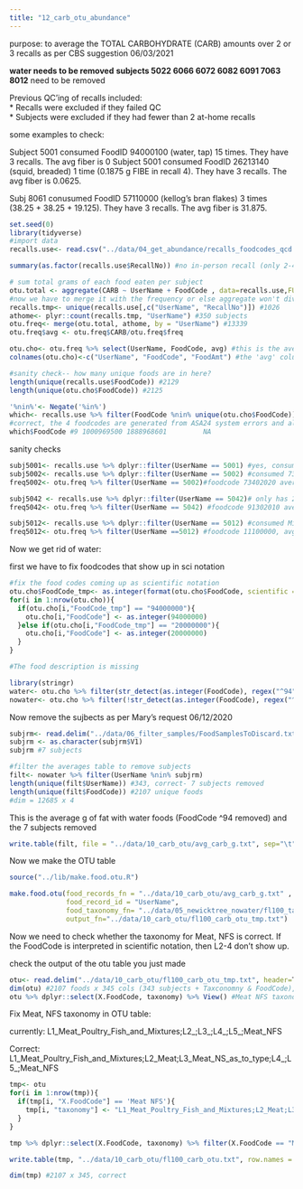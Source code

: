 ```yaml
---
title: "12_carb_otu_abundance"
---
```


purpose: to average the TOTAL CARBOHYDRATE (CARB) amounts over 2 or 3 recalls as per CBS suggestion 06/03/2021

**water needs to be removed**
**subjects 5022 6066 6072 6082 6091 7063 8012** need to be removed 

Previous QC'ing of recalls included:  
  * Recalls were excluded if they failed QC  
  * Subjects were excluded if they had fewer than 2 at-home recalls   

some examples to check:   

Subject 5001 consumed FoodID 94000100 (water, tap) 15 times. They have 3 recalls. The avg fiber is 0 
Subject 5001 consumed FoodID 26213140 (squid, breaded) 1 time (0.1875 g FIBE in recall 4). They have 3 recalls. The avg fiber is 0.0625. 

Subj 8061 conusumed FoodID 57110000 (kellog's bran flakes) 3 times (38.25 + 38.25 + 19.125). They have 3 recalls. The avg fiber is 31.875. 

```r
set.seed(0)
library(tidyverse)
#import data 
recalls.use<- read.csv("../data/04_get_abundance/recalls_foodcodes_qcd.csv", header=T) #19373 x 111, correct n of rows. 
```

```r
summary(as.factor(recalls.use$RecallNo)) #no in-person recall (only 2-4)
```


```r
# sum total grams of each food eaten per subject
otu.total <- aggregate(CARB ~ UserName + FoodCode , data=recalls.use,FUN="sum") #13339 x 3 can't use Food Description because that hasn't been uniquified yet (i.e. includes variations like W/OIL. That gets cleaned up in the next part)
#now we have to merge it with the frequency or else aggregate won't divide by the total n of recalls (since not all foods appear in every recall) 
recalls.tmp<- unique(recalls.use[,c("UserName", "RecallNo")]) #1026
athome<- plyr::count(recalls.tmp, "UserName") #350 subjects
otu.freq<- merge(otu.total, athome, by = "UserName") #13339
otu.freq$avg <- otu.freq$CARB/otu.freq$freq
```

```r
otu.cho<- otu.freq %>% select(UserName, FoodCode, avg) #this is the average protein values for all foods and subj passing qc (i.e. including water and the 7 subjects mary asked to remove)
colnames(otu.cho)<-c("UserName", "FoodCode", "FoodAmt") #the 'avg' column needs to be named "FoodAmt" for the below function
```

```r
#sanity check-- how many unique foods are in here? 
length(unique(recalls.use$FoodCode)) #2129
length(unique(otu.cho$FoodCode)) #2125

'%nin%'<- Negate('%in%')
which<- recalls.use %>% filter(FoodCode %nin% unique(otu.cho$FoodCode)) %>% select(FoodCode, Food_Description) %>% unique()
#correct, the 4 foodcodes are generated from ASA24 system errors and all had NA values for nutrients etc. hooooray
which$FoodCode #9 1000969500 1888968601         NA
```

sanity checks
```r
subj5001<- recalls.use %>% dplyr::filter(UserName == 5001) #yes, consumed 94000100 15 times
subj5002<- recalls.use %>% dplyr::filter(UserName == 5002) #consumed 73402020 sweet potato 3 times (2x in recall 2, 1x in recall 3) (25.9530 + 38.9295 + 51.9060 = 116.7885); subject 5002 has 3 recalls total
freq5002<- otu.freq %>% filter(UserName == 5002)#foodcode 73402020 average is 116.7885/3 = 38.9295 correct

subj5042 <- recalls.use %>% dplyr::filter(UserName == 5042)# only has 2 recalls, consumed 91302010 Honey 3 times (1x in r2, 2x in r3): 34.608 + 34.608 + 11.536 = 80.752
freq5042<- otu.freq %>% filter(UserName == 5042) #foodcode 91302010 average is 80.752/40.376, correct

subj5012<- recalls.use %>% dplyr::filter(UserName == 5012) #consumed Milk, NFS 11100000 1x in recall 2, CARB == 0.5917; has 3 recalls; consumed 53220030_Cookie, fig bar 4x, total CARB = 68.064
freq5012<- otu.freq %>% filter(UserName ==5012) #foodcode 11100000, avg CARB = 0.1972333; foodcode 53220030, avg CARB = 22.688 CORRECT
```


Now we get rid of water: 

first we have to fix foodcodes that show up in sci notation
```r
#fix the food codes coming up as scientific notation 
otu.cho$FoodCode_tmp<- as.integer(format(otu.cho$FoodCode, scientific = F))
for(i in 1:nrow(otu.cho)){
  if(otu.cho[i,"FoodCode_tmp"] == "94000000"){
    otu.cho[i,"FoodCode"] <- as.integer(94000000)
  }else if(otu.cho[i,"FoodCode_tmp"] == "20000000"){
    otu.cho[i,"FoodCode"] <- as.integer(20000000)
  }
}

#The food description is missing 
```

```r
library(stringr)
water<- otu.cho %>% filter(str_detect(as.integer(FoodCode), regex("^94"))) #415 entries
nowater<- otu.cho %>% filter(!str_detect(as.integer(FoodCode), regex("^94"))) #12924 subjects, correct (13339-415), 2122 unique foodcodes
```

Now remove the sujbects as per Mary's request 06/12/2020

```r
subjrm<- read.delim("../data/06_filter_samples/FoodSamplesToDiscard.txt", header=F, sep = "\t") #these are the subjects to remove
subjrm <- as.character(subjrm$V1)
subjrm #7 subjects 
```

```r
#filter the averages table to remove subjects 
filt<- nowater %>% filter(UserName %nin% subjrm)
length(unique(filt$UserName)) #343, correct- 7 subjects removed 
length(unique(filt$FoodCode)) #2107 unique foods 
#dim = 12685 x 4
```

This is the average g of fat with water foods (FoodCode ^94 removed) and the 7 subjects removed
```r
write.table(filt, file = "../data/10_carb_otu/avg_carb_g.txt", sep="\t", row.names=F, quote=F)
```


Now we make the OTU table

```r
source("../lib/make.food.otu.R")

make.food.otu(food_records_fn = "../data/10_carb_otu/avg_carb_g.txt" ,
              food_record_id = "UserName", 
              food_taxonomy_fn= "../data/05_newicktree_nowater/fl100_taxonomy_nowater_for_otu.txt", #this uses the taxonomy for the food tree w/o water
              output_fn="../data/10_carb_otu/fl100_carb_otu_tmp.txt")

```

Now we need to check whether the taxonomy for Meat, NFS is correct. If the FoodCode is interpreted in scientific notation, then L2-4 don't show up. 

check the output of the otu table you just made 
```r
otu<- read.delim("../data/10_carb_otu/fl100_carb_otu_tmp.txt", header=T, sep = "\t", stringsAsFactors = F)
dim(otu) #2107 foods x 345 cols (343 subjects + Taxconomny & FoodCode), correct
otu %>% dplyr::select(X.FoodCode, taxonomy) %>% View() #Meat NFS taxonomy is incorrect. 
```

Fix Meat, NFS taxonomy in OTU table: 

currently: 
L1_Meat_Poultry_Fish_and_Mixtures;L2_;L3_;L4_;L5_;Meat_NFS

Correct: 
L1_Meat_Poultry_Fish_and_Mixtures;L2_Meat;L3_Meat_NS_as_to_type;L4_;L5_;Meat_NFS

```r
tmp<- otu
for(i in 1:nrow(tmp)){
  if(tmp[i, "X.FoodCode"] == 'Meat NFS'){
    tmp[i, "taxonomy"] <- "L1_Meat_Poultry_Fish_and_Mixtures;L2_Meat;L3_Meat_NS_as_to_type;L4_;L5_;Meat_NFS"
  }
}

tmp %>% dplyr::select(X.FoodCode, taxonomy) %>% filter(X.FoodCode == "Meat NFS") %>% View() #looks good

write.table(tmp, "../data/10_carb_otu/fl100_carb_otu.txt", row.names = F, sep = "\t", quote=F)
```

```r
dim(tmp) #2107 x 345, correct 
```
